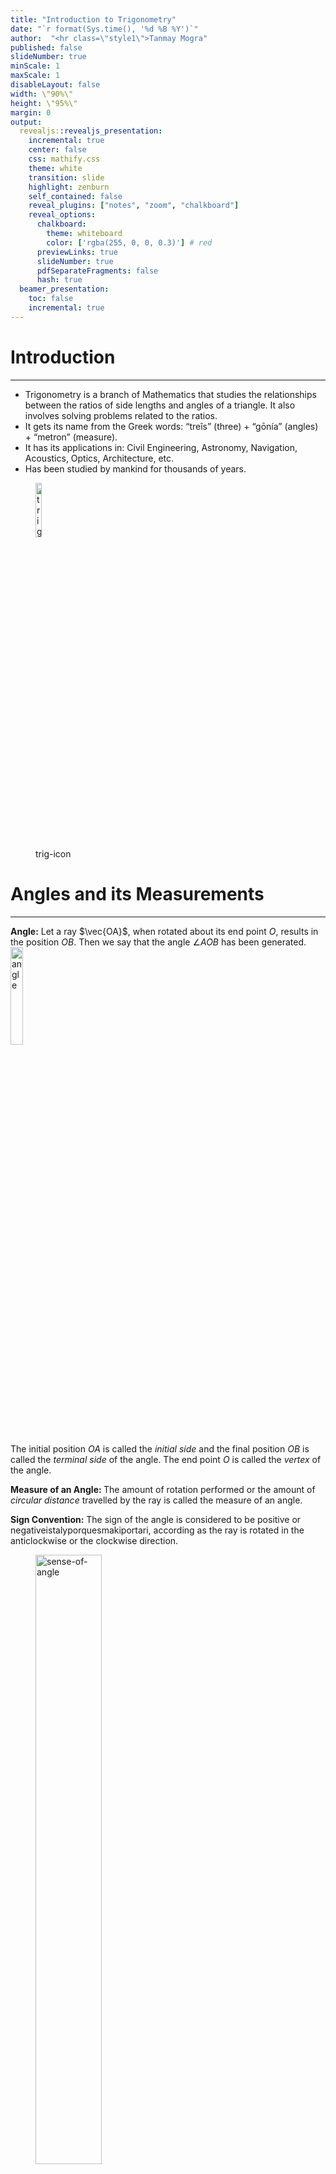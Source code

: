 ```yaml
---
title: "Introduction to Trigonometry"
date: "`r format(Sys.time(), '%d %B %Y')`"
author:  "<hr class=\"style1\">Tanmay Mogra"
published: false
slideNumber: true
minScale: 1 
maxScale: 1
disableLayout: false
width: \"90%\"
height: \"95%\"
margin: 0
output:
  revealjs::revealjs_presentation:
    incremental: true
    center: false
    css: mathify.css
    theme: white
    transition: slide
    highlight: zenburn
    self_contained: false
    reveal_plugins: ["notes", "zoom", "chalkboard"]
    reveal_options:
      chalkboard:
        theme: whiteboard
        color: ['rgba(255, 0, 0, 0.3)'] # red
      previewLinks: true
      slideNumber: true
      pdfSeparateFragments: false
      hash: true
  beamer_presentation:
    toc: false
    incremental: true
---
```


# Introduction
<hr class="style2">

- Trigonometry is a branch of Mathematics that studies the relationships between the ratios of side lengths and angles of a triangle. It also involves solving problems related to the ratios. 
- It gets its name from the Greek words: "treîs" (three) + "gōnía" (angles) + "metron" (measure).
- It has its applications in: Civil Engineering, Astronomy, Navigation, Acoustics, Optics, Architecture, etc.
- Has been studied by mankind for thousands of years.

<div class="fragment">
![trig-icon](images/060101.svg){height=15%, width=15%}
</div>

# Angles and its Measurements
<hr class="style2">

<div class="fragment">
**Angle:** Let a ray $\vec{OA}$, when rotated about its end point $O$, results in the position $OB$. Then we say that the angle $\angle AOB$ has been generated.<br> 
![angle](images/060102.svg){height=20%, width=20%}
</div>
<div class="fragment">
The initial position $OA$ is called the *initial side* and the final position $OB$ is called the *terminal side* of the angle. The end point $O$ is called the *vertex* of the angle.
</div>

<div class="fragment">
**Measure of an Angle: ** The amount of rotation performed or the amount of *circular distance* travelled by the ray is called the measure of an angle.<br>
</div>

<div class="fragment">
**Sign Convention:** The sign of the angle is considered to be positive or negativeistalyporquesmakiportari, according as the ray is rotated in the anticlockwise or the clockwise direction.<br>

![sense-of-angle](images/060103.svg){height=50%, width=50%}
</div>

## Slide header 1

- A first item with some equation $x^y$
- A second item with some other equation $$(a+b)^2=a^2+bc^2$$

## Slide header 2


We will use a theorem

